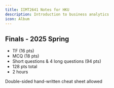 ```yaml
---
title: IIMT2641 Notes for HKU
description: Introduction to business analytics 
icon: Album
---
```


## Finals - 2025 Spring

* TF (16 pts)
* MCQ (18 pts)
* Short questions & 4 long questions (94 pts)
* 128 pts total
* 2 hours

Double-sided hand-written cheat sheet allowed